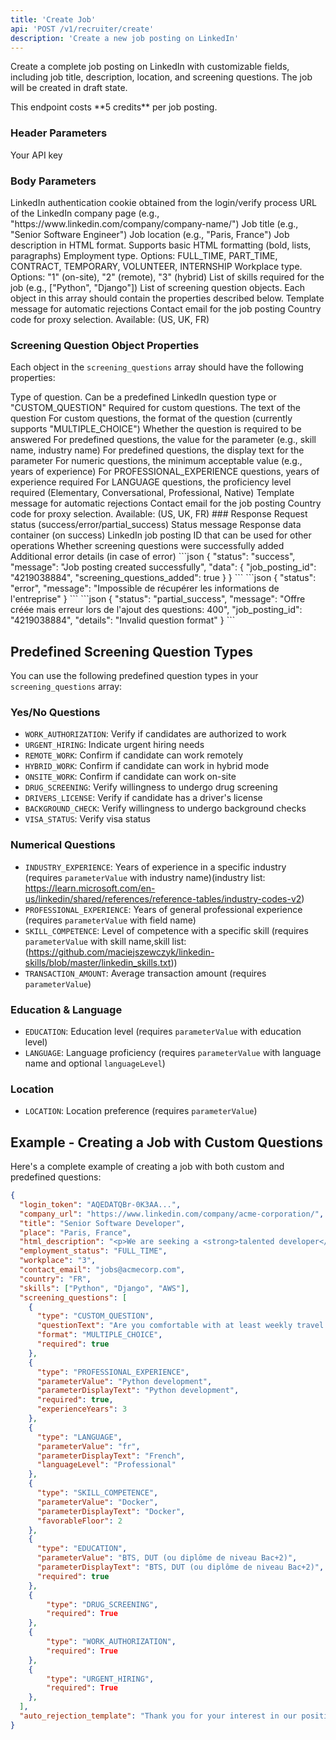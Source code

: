 ```yaml
---
title: 'Create Job'
api: 'POST /v1/recruiter/create'
description: 'Create a new job posting on LinkedIn'
---
```


Create a complete job posting on LinkedIn with customizable fields, including job title, description, location, and screening questions. The job will be created in draft state.

<Note>
  This endpoint costs **5 credits** per job posting.
</Note>

### Header Parameters

<ParamField header="x-api-key" type="string" required>
  Your API key
</ParamField>

### Body Parameters

<ParamField body="login_token" type="string" required>
  LinkedIn authentication cookie obtained from the login/verify process
</ParamField>

<ParamField body="company_url" type="string" required>
  URL of the LinkedIn company page (e.g., "https://www.linkedin.com/company/company-name/")
</ParamField>

<ParamField body="title" type="string" required>
  Job title (e.g., "Senior Software Engineer")
</ParamField>

<ParamField body="place" type="string" required>
  Job location (e.g., "Paris, France")
</ParamField>

<ParamField body="html_description" type="string" required>
  Job description in HTML format. Supports basic HTML formatting (bold, lists, paragraphs)
</ParamField>

<ParamField body="employment_status" type="string" default="FULL_TIME">
  Employment type. Options: FULL_TIME, PART_TIME, CONTRACT, TEMPORARY, VOLUNTEER, INTERNSHIP
</ParamField>

<ParamField body="workplace" type="string" default="1">
  Workplace type. Options: "1" (on-site), "2" (remote), "3" (hybrid)
</ParamField>

<ParamField body="skills" type="array">
  List of skills required for the job (e.g., ["Python", "Django"])
</ParamField>

<ParamField body="screening_questions" type="array">
  List of screening question objects. Each object in this array should contain the properties described below.
</ParamField>

<ParamField body="auto_rejection_template" type="string">
  Template message for automatic rejections
</ParamField>

<ParamField body="contact_email" type="string" default="">
  Contact email for the job posting
</ParamField>

<ParamField body="country" type="string" default="FR">
  Country code for proxy selection. Available: (US, UK, FR)
</ParamField>

### Screening Question Object Properties

Each object in the `screening_questions` array should have the following properties:

<ParamField name="type" type="string">
  Type of question. Can be a predefined LinkedIn question type or "CUSTOM_QUESTION"
</ParamField>

<ParamField name="questionText" type="string">
  Required for custom questions. The text of the question
</ParamField>

<ParamField name="format" type="string" default="MULTIPLE_CHOICE">
  For custom questions, the format of the question (currently supports "MULTIPLE_CHOICE")
</ParamField>

<ParamField name="required" type="boolean" default="true">
  Whether the question is required to be answered
</ParamField>

<ParamField name="parameterValue" type="string">
  For predefined questions, the value for the parameter (e.g., skill name, industry name)
</ParamField>

<ParamField name="parameterDisplayText" type="string">
  For predefined questions, the display text for the parameter
</ParamField>

<ParamField name="favorableFloor" type="number">
  For numeric questions, the minimum acceptable value (e.g., years of experience)
</ParamField>

<ParamField name="experienceYears" type="number">
  For PROFESSIONAL_EXPERIENCE questions, years of experience required
</ParamField>

<ParamField name="languageLevel" type="string">
  For LANGUAGE questions, the proficiency level required (Elementary, Conversational, Professional, Native)
</ParamField>

<ParamField body="auto_rejection_template" type="string">
  Template message for automatic rejections
</ParamField>

<ParamField body="contact_email" type="string" default="">
  Contact email for the job posting
</ParamField>

<ParamField body="country" type="string" default="FR">
  Country code for proxy selection. Available: (US, UK, FR)
</ParamField>
### Response

<ResponseField name="status" type="string">
  Request status (success/error/partial_success)
</ResponseField>

<ResponseField name="message" type="string">
  Status message
</ResponseField>

<ResponseField name="data" type="object">
  Response data container (on success)
</ResponseField>

<ResponseField name="data.job_posting_id" type="string">
  LinkedIn job posting ID that can be used for other operations
</ResponseField>

<ResponseField name="data.screening_questions_added" type="boolean">
  Whether screening questions were successfully added
</ResponseField>

<ResponseField name="details" type="string">
  Additional error details (in case of error)
</ResponseField>

<ResponseExample>
```json
{
  "status": "success",
  "message": "Job posting created successfully",
  "data": {
    "job_posting_id": "4219038884",
    "screening_questions_added": true
  }
}
```
</ResponseExample>

<ResponseExample>
```json
{
  "status": "error",
  "message": "Impossible de récupérer les informations de l'entreprise"
}
```
</ResponseExample>

<ResponseExample>
```json
{
  "status": "partial_success",
  "message": "Offre créée mais erreur lors de l'ajout des questions: 400",
  "job_posting_id": "4219038884",
  "details": "Invalid question format"
}
```
</ResponseExample>

## Predefined Screening Question Types

You can use the following predefined question types in your `screening_questions` array:

### Yes/No Questions

- `WORK_AUTHORIZATION`: Verify if candidates are authorized to work
- `URGENT_HIRING`: Indicate urgent hiring needs
- `REMOTE_WORK`: Confirm if candidate can work remotely
- `HYBRID_WORK`: Confirm if candidate can work in hybrid mode
- `ONSITE_WORK`: Confirm if candidate can work on-site
- `DRUG_SCREENING`: Verify willingness to undergo drug screening
- `DRIVERS_LICENSE`: Verify if candidate has a driver's license
- `BACKGROUND_CHECK`: Verify willingness to undergo background checks
- `VISA_STATUS`: Verify visa status

### Numerical Questions

- `INDUSTRY_EXPERIENCE`: Years of experience in a specific industry (requires `parameterValue` with industry name)(industry list: https://learn.microsoft.com/en-us/linkedin/shared/references/reference-tables/industry-codes-v2)
- `PROFESSIONAL_EXPERIENCE`: Years of general professional experience (requires `parameterValue` with field name)
- `SKILL_COMPETENCE`: Level of competence with a specific skill (requires `parameterValue` with skill name,skill list:(https://github.com/maciejszewczyk/linkedin-skills/blob/master/linkedin_skills.txt))
- `TRANSACTION_AMOUNT`: Average transaction amount (requires `parameterValue`)

### Education & Language

- `EDUCATION`: Education level (requires `parameterValue` with education level)
- `LANGUAGE`: Language proficiency (requires `parameterValue` with language name and optional `languageLevel`)

### Location

- `LOCATION`: Location preference (requires `parameterValue`)

## Example - Creating a Job with Custom Questions

Here's a complete example of creating a job with both custom and predefined questions:

```json
{
  "login_token": "AQEDATQBr-0K3AA...",
  "company_url": "https://www.linkedin.com/company/acme-corporation/",
  "title": "Senior Software Developer",
  "place": "Paris, France",
  "html_description": "<p>We are seeking a <strong>talented developer</strong> to join our team.</p><ul><li>5+ years of experience with Python</li><li>Experience with cloud technologies</li><li>Strong problem-solving skills</li></ul>",
  "employment_status": "FULL_TIME",
  "workplace": "3",
  "contact_email": "jobs@acmecorp.com",
  "country": "FR",
  "skills": ["Python", "Django", "AWS"],
  "screening_questions": [
    {
      "type": "CUSTOM_QUESTION",
      "questionText": "Are you comfortable with at least weekly travel to client sites?",
      "format": "MULTIPLE_CHOICE",
      "required": true
    },
    {
      "type": "PROFESSIONAL_EXPERIENCE",
      "parameterValue": "Python development",
      "parameterDisplayText": "Python development",
      "required": true,
      "experienceYears": 3
    },
    {
      "type": "LANGUAGE",
      "parameterValue": "fr",
      "parameterDisplayText": "French",
      "languageLevel": "Professional"
    },
    {
      "type": "SKILL_COMPETENCE",
      "parameterValue": "Docker",
      "parameterDisplayText": "Docker",
      "favorableFloor": 2
    },
    {
      "type": "EDUCATION",
      "parameterValue": "BTS, DUT (ou diplôme de niveau Bac+2)",
      "parameterDisplayText": "BTS, DUT (ou diplôme de niveau Bac+2)",
      "required": true
    },
    {
        "type": "DRUG_SCREENING",
        "required": True
    },
    {
        "type": "WORK_AUTHORIZATION",
        "required": True
    },
    {
        "type": "URGENT_HIRING",
        "required": True
    },
  ],
  "auto_rejection_template": "Thank you for your interest in our position. After careful consideration, we've decided to pursue other candidates whose qualifications better match our current needs."
}
```